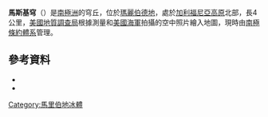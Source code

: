{{coord|85|58|S|144|0|W|region:AQ_dim:100000_source:GNIS|display=title}}

'''馬斯基穹'''（{{lang-en|Maaske Dome}}）是[[南極洲|南極洲]]的穹丘，位於[[瑪麗伯德地|瑪麗伯德地]]，處於[[加利福尼亞高原|加利福尼亞高原]]北部，長4公里，[[美國地質調查局|美國地質調查局]]根據測量和[[美國海軍|美國海軍]]拍攝的空中照片繪入地圖，現時由[[南極條約體系|南極條約體系]]管理。

==參考資料==
*{{cite gnis | type = antarid | id = 9186| name =Maaske Dome | accessdate = 2013-07-12}}
*{{usgs-gazetteer|id=9186}}

{{DEFAULTSORT:Maaske Dome}}
[[Category:馬里伯地冰體|Category:馬里伯地冰體]]


{{MarieByrdLand-geo-stub}}